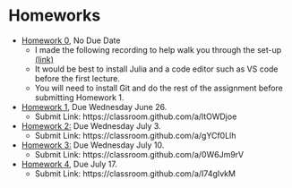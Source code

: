 # Homeworks


- [Homework 0](https://johnfhiggins.github.io/ComputationalBootcamp/homeworks/homework0.html), No Due Date
    - I made the following recording to help walk you through the set-up [(link)](https://classroom.github.com/a/EbiCcuus)
    - It would be best to install Julia and a code editor such as VS code before the first lecture. 
    - You will need to install Git and do the rest of the assignment before submitting Homework 1.
- [Homework 1](https://johnfhiggins.github.io/ComputationalBootcamp/homeworks/homework1.html), Due Wednesday June 26.
    - Submit Link: https://classroom.github.com/a/ltOWDjoe
- [Homework 2:](https://johnfhiggins.github.io/ComputationalBootcamp/homeworks/homework2.html) Due Wednesday July 3. 
    - Submit Link: https://classroom.github.com/a/gYCf0Llh
- [Homework 3:](https://johnfhiggins.github.io/ComputationalBootcamp/homeworks/homework3.html) Due Wednesday July 10. 
    - Submit Link: https://classroom.github.com/a/0W6Jm9rV
- [Homework 4](https://johnfhiggins.github.io/ComputationalBootcamp/homeworks/homework4.html), Due July 17.
    - Submit Link: https://classroom.github.com/a/I74gIvkM
